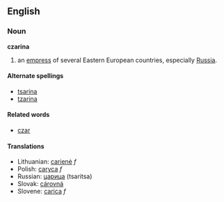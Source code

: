 ==English==
===Noun===
'''czarina'''

# an [[empress]] of several Eastern European countries, especially [[Russia]].

====Alternate spellings====
* [[tsarina]]
* [[tzarina]]

====Related words====
* [[czar]]

====Translations====
*Lithuanian: [[carienė]] ''f''
*Polish: [[caryca]] ''f''
*Russian: [[царица]] (tsaritsa)
*Slovak: [[cárovná#Slovak|cárovná]]
*Slovene: [[carica]] ''f''